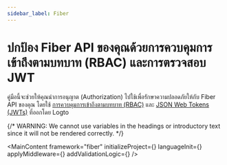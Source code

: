 ```yaml
---
sidebar_label: Fiber
---
```




# ปกป้อง Fiber API ของคุณด้วยการควบคุมการเข้าถึงตามบทบาท (RBAC) และการตรวจสอบ JWT

คู่มือนี้จะช่วยให้คุณนำการอนุญาต (Authorization) ไปใช้เพื่อรักษาความปลอดภัยให้กับ Fiber API ของคุณ โดยใช้ [การควบคุมการเข้าถึงตามบทบาท (RBAC)](/authorization/role-based-access-control) และ [JSON Web Tokens (JWTs)](https://auth.wiki/jwt) ที่ออกโดย Logto

{/* WARNING: We cannot use variables in the headings or introductory text since it will not be rendered correctly. */}

<MainContent
  framework="fiber"
  initializeProject={<InitProject />}
  languageInit={<Init />}
  applyMiddleware={<ApplyMiddleware />}
  addValidationLogic={<AddValidationLogic framework="fiber" />}
/>
